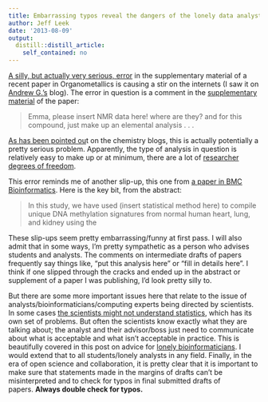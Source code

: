 ```yaml
---
title: Embarrassing typos reveal the dangers of the lonely data analyst
author: Jeff Leek
date: '2013-08-09'
output:
  distill::distill_article:
    self_contained: no
---
```


[A silly, but actually very serious, error](http://lifesciencephdadventures.wordpress.com/2013/08/07/a-failure-of-authorship-and-peer-review/) in the supplementary material of a recent paper in Organometallics is causing a stir on the internets (I saw it on [Andrew G.'s](http://andrewgelman.com/2013/08/08/for-chrissake-just-make-up-an-analysis-already-we-have-a-lab-here-to-run-yknow/) blog). The error in question is a comment in the [supplementary material](http://pubs.acs.org/doi/suppl/10.1021/om4000067/suppl_file/om4000067_si_002.pdf) of the paper:

> Emma, please insert NMR data here! where are they? and for this compound, just make up an elemental analysis . . .

[As has been pointed ou](http://blog.chembark.com/2013/08/06/a-disturbing-note-in-a-recent-si-file/)t on the chemistry blogs, this is actually potentially a pretty serious problem. Apparently, the type of analysis in question is relatively easy to make up or at minimum, there are a lot of [researcher degrees of freedom](http://simplystatistics.org/2013/07/31/the-researcher-degrees-of-freedom-recipe-tradeoff-in-data-analysis/).

This error reminds me of another slip-up, this one from [a paper in BMC Bioinformatics](http://nsaunders.wordpress.com/2012/07/23/we-really-dont-care-what-statistical-method-you-used/). Here is the key bit, from the abstract:

> In this study, we have used (insert statistical method here) to compile unique DNA methylation signatures from normal human heart, lung, and kidney using the

These slip-ups seem pretty embarrassing/funny at first pass. I will also admit that in some ways, I'm pretty sympathetic as a person who advises students and analysts. The comments on intermediate drafts of papers frequently say things like, "put this analysis here" or "fill in details here". I think if one slipped through the cracks and ended up in the abstract or supplement of a paper I was publishing, I'd look pretty silly to.

But there are some more important issues here that relate to the issue of analysts/bioinformaticians/computing experts being directed by scientists. In some cases [the scientists might not understand statistics](http://simplystatistics.org/2012/04/27/people-in-positions-of-power-that-dont-understand/), which has its own set of problems. But often the scientists know exactly what they are talking about; the analyst and their advisor/boss just need to communicate about what is acceptable and what isn't acceptable in practice. This is beautifully covered in this post on advice for [lonely bioinformaticians](http://biomickwatson.wordpress.com/2013/04/23/a-guide-for-the-lonely-bioinformatician/). I would extend that to all students/lonely analysts in any field. Finally, in the era of open science and collaboration, it is pretty clear that it is important to make sure that statements made in the margins of drafts can't be misinterpreted and to check for typos in final submitted drafts of papers. **Always double check for typos. **
